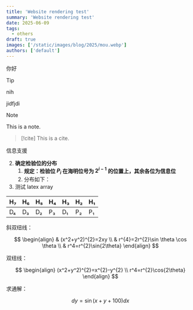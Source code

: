 ```yaml
---
title: 'Website rendering test'
summary: 'Website rendering test'
date: 2025-06-09
tags:
  - others
draft: true
images: ['/static/images/blog/2025/mou.webp']
authors: ['default']
---
```


你好

> [!tip]
> nih
>
> jidfjdi

> [!note]
> This is a note.

> [!cite]
> This is a cite.

信息支援

2. **确定检验位的分布**
   1. **规定：检验位 $P_{i}$ 在海明位号为 $2^{i-1}$ 的位置上，其余各位为信息位**
   2. 分布如下：
3. 测试 latex array

| H₇  | H₆  | H₅  | H₄  | H₃  | H₂  | H₁  |
| --- | --- | --- | --- | --- | --- | --- |
| D₄  | D₃  | D₂  | P₃  | D₁  | P₂  | P₁  |

斜双纽线：

$$
\begin{align}
& (x^2+y^2)^{2}=2xy \\
& r^{4}=2r^{2}\sin \theta \cos \theta \\
& r^4=r^{2}\sin{2\theta}
\end{align}
$$

双纽线：

$$
\begin{align}
(x^2+y^2)^{2}=x^{2}-y^{2} \\
r^4=r^{2}\cos{2\theta}
\end{align}
$$

求通解：

$$
dy = \sin(x+y+100)dx
$$
